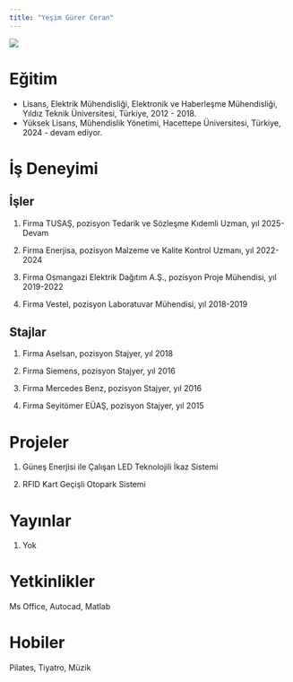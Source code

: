 ```yaml
---
title: "Yeşim Gürer Ceran"
---
```


![](/assets/images/vesikalik.jpeg){fig-align="center"}

# Eğitim

-   Lisans, Elektrik Mühendisliği, Elektronik ve Haberleşme Mühendisliği, Yıldız Teknik Üniversitesi, Türkiye, 2012 - 2018.
-   Yüksek Lisans, Mühendislik Yönetimi, Hacettepe Üniversitesi, Türkiye, 2024 - devam ediyor.

# İş Deneyimi

## İşler

1.  Firma TUSAŞ, pozisyon Tedarik ve Sözleşme Kıdemli Uzman, yıl 2025- Devam

2.  Firma Enerjisa, pozisyon Malzeme ve Kalite Kontrol Uzmanı, yıl 2022-2024

3.  Firma Osmangazi Elektrik Dağıtım A.Ş., pozisyon Proje Mühendisi, yıl 2019-2022

4.  Firma Vestel, pozisyon Laboratuvar Mühendisi, yıl 2018-2019

## Stajlar

1.  Firma Aselsan, pozisyon Stajyer, yıl 2018

2.  Firma Siemens, pozisyon Stajyer, yıl 2016

3.  Firma Mercedes Benz, pozisyon Stajyer, yıl 2016

4.  Firma Seyitömer EÜAŞ, pozisyon Stajyer, yıl 2015

# Projeler

1.  Güneş Enerjisi ile Çalışan LED Teknolojili İkaz Sistemi

2.  RFID Kart Geçişli Otopark Sistemi

# Yayınlar

1.  Yok

# Yetkinlikler

Ms Office, Autocad, Matlab

# Hobiler

Pilates, Tiyatro, Müzik
